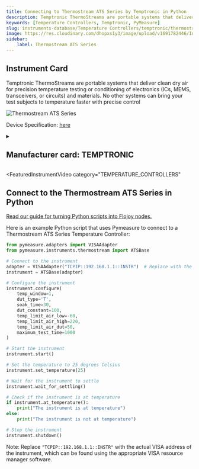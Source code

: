 ```yaml
---
title: Connecting to Thermostream ATS Series by Temptronic in Python
description: Temptronic ThermoStreams are portable systems that deliver clean dry air for precision temperature testing or conditioning of electronics (ICs, MEMS, transceivers, or circuits) and materials. No other systems can bring your test subjects to temperature faster with precise control
keywords: [Temperature Controllers, Temptronic, PyMeasure] 
slug: instruments-database/Temperature Controllers/temptronic/thermostream-ats-series 
image: https://res.cloudinary.com/dhopxs1y3/image/upload/v1691782446/Instruments/Temperature%20Controllers/Thermostream-ATS-Series/Thermostream-ATS-Series.webp
sidebar:
    label: Thermostream ATS Series 
---
```



## Instrument Card

Temptronic ThermoStreams are portable systems that deliver clean dry air for precision temperature testing or conditioning of electronics (ICs, MEMS, transceivers, or circuits) and materials. No other systems can bring your test subjects to temperature faster with precise control

![Thermostream ATS Series](https://res.cloudinary.com/dhopxs1y3/image/upload/v1691782446/Instruments/Temperature%20Controllers/Thermostream-ATS-Series/Thermostream-ATS-Series.webp)

Device Specification: [here](https://www.intestthermal.com/temptronic/brochure-request?brochure_title=ATS-605%20THERMOSTREAM%C2%AE%20DATASHEET%20AND%20SPECIFICATIONS&brand_interest=Temptronic&brand_sub_folder=temptronic&file_name=TemperatureForcing_ATS605.pdf&product=ThermoStream&hsLang=en)

<details style={{ marginTop: "15px"}}>
<summary><h2 style={{display:'inline'}}>Manufacturer card: TEMPTRONIC</h2></summary>

![TEMPTRONIC](https://res.cloudinary.com/dhopxs1y3/image/upload/v1692806163/Instruments/Vendor%20Logos/Temptronic.png)

**Temptronic** temperature forcing systems, are designed for testing and characterization of semiconductors, ICs, chips, electronics, and materials

- Headquarters: USA
- Yearly Revenue (millions, USD): 19
- Vendor Website: [here](https://www.intestthermal.com/temptronic)

</details>


<FeaturedInstrumentVideo
  category="TEMPERATURE_CONTROLLERS"
></FeaturedInstrumentVideo>

## Connect to the Thermostream ATS Series in Python

[Read our guide for turning Python scripts into Flojoy nodes.](https://docs.flojoy.ai/contribution/blocks/custom-flojoy-block/)



<Tabs>
<TabItem value="Flojoy" label="Flojoy" className="flojoy-instrument-tabs">

<SectionsCard category="TEMPERATURE_CONTROLLERS" manufacturer="Temptronic"></SectionsCard>

</TabItem>
<TabItem value="PyMeasure" label="PyMeasure">

Here is an example Python script that uses Pymeasure to connect to a Thermostream ATS Series Temperature Controller:

```python
from pymeasure.adapters import VISAAdapter
from pymeasure.instruments.thermostream import ATSBase

# Connect to the instrument
adapter = VISAAdapter("TCPIP::192.168.1.1::INSTR")  # Replace with the actual IP address of the instrument
instrument = ATSBase(adapter)

# Configure the instrument
instrument.configure(
    temp_window=1,
    dut_type='T',
    soak_time=30,
    dut_constant=100,
    temp_limit_air_low=-60,
    temp_limit_air_high=220,
    temp_limit_air_dut=50,
    maximum_test_time=1000
)

# Start the instrument
instrument.start()

# Set the temperature to 25 degrees Celsius
instrument.set_temperature(25)

# Wait for the instrument to settle
instrument.wait_for_settling()

# Check if the instrument is at temperature
if instrument.at_temperature():
    print("The instrument is at temperature")
else:
    print("The instrument is not at temperature")

# Stop the instrument
instrument.shutdown()
```

Note: Replace `"TCPIP::192.168.1.1::INSTR"` with the actual VISA address of the instrument, which can be found using the appropriate VISA resource manager software.

</TabItem>
</Tabs>
